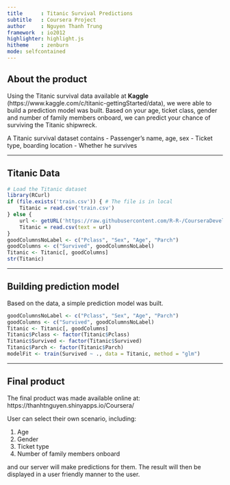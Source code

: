 ```yaml
---
title      : Titanic Survival Predictions
subtitle   : Coursera Project
author     : Nguyen Thanh Trung
framework  : io2012
highlighter: highlight.js
hitheme    : zenburn
mode: selfcontained
---
```


## About the product

Using the Titanic survival data available at **Kaggle** (https://www.kaggle.com/c/titanic-gettingStarted/data), 
we were able to build a prediction model was built. Based on your age, ticket class, gender and 
number of family members onboard, we can predict your chance of surviving the Titanic shipwreck.

A Titanic survival dataset contains
- Passenger's name, age, sex
- Ticket type, boarding location
- Whether he survives

---

## Titanic Data

```r
# Load the Titanic dataset
library(RCurl)
if (file.exists('train.csv')) { # The file is in local
    Titanic = read.csv('train.csv')
} else {
    url <- getURL('https://raw.githubusercontent.com/R-R-/CourseraDevelopingDataProduct/master/train.csv')
    Titanic = read.csv(text = url)
}
goodColumnsNoLabel <- c("Pclass", "Sex", "Age", "Parch")
goodColumns <- c("Survived", goodColumnsNoLabel)
Titanic <- Titanic[, goodColumns]
str(Titanic)
```

---

## Building prediction model

Based on the data, a simple prediction model was built.

```r
goodColumnsNoLabel <- c("Pclass", "Sex", "Age", "Parch")
goodColumns <- c("Survived", goodColumnsNoLabel)
Titanic <- Titanic[, goodColumns]
Titanic$Pclass <- factor(Titanic$Pclass)
Titanic$Survived <- factor(Titanic$Survived)
Titanic$Parch <- factor(Titanic$Parch)
modelFit <- train(Survived ~ ., data = Titanic, method = "glm")
```

---

## Final product

The final product was made available online at: https://thanhtnguyen.shinyapps.io/Coursera/

User can select their own scenario, including:

1. Age
2. Gender
3. Ticket type
4. Number of family members onboard

and our server will make predictions for them. The result will then 
be displayed in a user friendly manner to the user.
